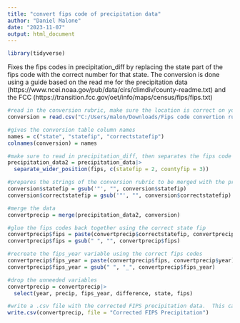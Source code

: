 ```yaml
---
title: "convert fips code of precipitation data"
author: "Daniel Malone"
date: "2023-11-07"
output: html_document
---
```

```r
library(tidyverse)
```

Fixes the fips codes in precipitation_diff by replacing the state part of the fips code with the correct number for that state.  The conversion is done using a guide based on the read me for the precipitation data (https://www.ncei.noaa.gov/pub/data/cirs/climdiv/county-readme.txt) and the FCC (https://transition.fcc.gov/oet/info/maps/census/fips/fips.txt)
```r
#read in the conversion rubric, make sure the location is correct on your computer
conversion = read.csv("C:/Users/malon/Downloads/Fips code convertion rubric - Sheet1.csv",header = FALSE )

#gives the conversion table column names
names = c("state", "statefip", "correctstatefip")
colnames(conversion) = names

#make sure to read in precipitation_diff, then separates the fips code into state and county fips codes.
precipitation_data2 = precipitation_data|>
  separate_wider_position(fips, c(statefip = 2, countyfip = 3))

#prepares the strings of the conversion rubric to be merged with the precipitation data
conversion$statefip = gsub('"', "", conversion$statefip)
conversion$correctstatefip = gsub('"', "", conversion$correctstatefip)

#merge the data
convertprecip = merge(precipitation_data2, conversion)

#glue the fips codes back together using the correct state fip
convertprecip$fips = paste(convertprecip$correctstatefip, convertprecip$countyfip)
convertprecip$fips = gsub(" ", "", convertprecip$fips)

#recreate the fips_year variable using the correct fips codes
convertprecip$fips_year = paste(convertprecip$fips, convertprecip$year)
convertprecip$fips_year = gsub(" ", "_", convertprecip$fips_year)

#drop the unneeded variables
convertprecip = convertprecip|>
  select(year, precip, fips_year, difference, state, fips)

#write a .csv file with the corrected FIPS precipitation data.  This can be easily read back into R using read.csv
write.csv(convertprecip, file = "Corrected FIPS Precipitation")
```


